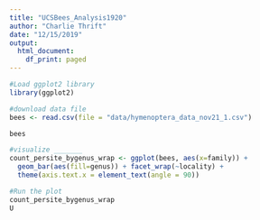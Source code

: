 ```yaml
---
title: "UCSBees_Analysis1920"
author: "Charlie Thrift"
date: "12/15/2019"
output:
  html_document:
    df_print: paged
---
```


```r
#Load ggplot2 library
library(ggplot2)

```
```r
#download data file
bees <- read.csv(file = "data/hymenoptera_data_nov21_1.csv")
```
```r
bees
```
```r
#visualize _______
count_persite_bygenus_wrap <- ggplot(bees, aes(x=family)) +
  geom_bar(aes(fill=genus)) + facet_wrap(~locality) + 
  theme(axis.text.x = element_text(angle = 90))
```
```r
#Run the plot
count_persite_bygenus_wrap
U
```


